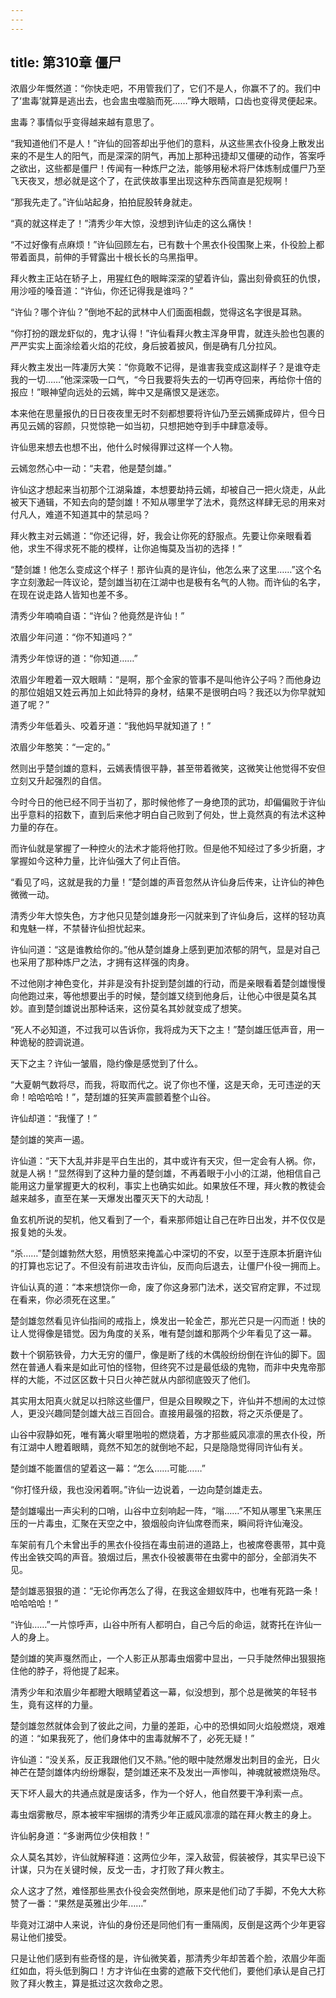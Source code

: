 ```yaml
---
---
---
```

title: 第310章 僵尸
---





浓眉少年慨然道：“你快走吧，不用管我们了，它们不是人，你赢不了的。我们中了‘盅毒’就算是逃出去，也会盅虫噬脑而死……”睁大眼睛，口齿也变得灵便起来。

盅毒？事情似乎变得越来越有意思了。

“我知道他们不是人！”许仙的回答却出乎他们的意料，从这些黑衣仆役身上散发出来的不是生人的阳气，而是深深的阴气，再加上那种迅捷却又僵硬的动作，答案呼之欲出，这些都是僵尸！传闻有一种炼尸之法，能够用秘术将尸体炼制成僵尸乃至飞天夜叉，想必就是这个了，在武侠故事里出现这种东西简直是犯规啊！

“那我先走了。”许仙站起身，拍拍屁股转身就走。

“真的就这样走了！”清秀少年大惊，没想到许仙走的这么痛快！

“不过好像有点麻烦！”许仙回顾左右，已有数十个黑衣仆役围聚上来，仆役脸上都带着面具，前伸的手臂露出十根长长的乌黑指甲。

拜火教主正站在轿子上，用猩红色的眼眸深深的望着许仙，露出刻骨疯狂的仇恨，用沙哑的嗓音道：“许仙，你还记得我是谁吗？”

“许仙？哪个许仙？”倒地不起的武林中人们面面相觑，觉得这名字很是耳熟。

“你打扮的跟龙虾似的，鬼才认得！”许仙看拜火教主浑身甲胄，就连头脸也包裹的严严实实上面涂绘着火焰的花纹，身后披着披风，倒是确有几分拉风。

拜火教主发出一阵凄厉大笑：“你竟敢不记得，是谁害我变成这副样子？是谁夺走我的一切……”他深深吸一口气，“今日我要将失去的一切再夺回来，再给你十倍的报应！”眼神望向远处的云嫣，眸中又是痛恨又是迷恋。

本来他在思量报仇的日日夜夜里无时不刻都想要将许仙乃至云嫣撕成碎片，但今日再见云嫣的容颜，只觉惊艳一如当初，只想把她夺到手中肆意凌辱。

许仙思来想去也想不出，他什么时候得罪过这样一个人物。

云嫣忽然心中一动：“夫君，他是楚剑雄。”

许仙这才想起来当初那个江湖枭雄，本想要劫持云嫣，却被自己一把火烧走，从此被天下通辑，不知去向的楚剑雄！不知从哪里学了法术，竟然这样肆无忌的用来对付凡人，难道不知道其中的禁忌吗？

拜火教主对云嫣道：“你还记得，好，我会让你死的舒服点。先要让你亲眼看着他，求生不得求死不能的模样，让你追悔莫及当初的选择！”

“楚剑雄！他怎么变成这个样子！那许仙真的是许仙，他怎么来了这里……”这个名字立刻激起一阵议论，楚剑雄当初在江湖中也是极有名气的人物。而许仙的名字，在现在说走路人皆知也差不多。

清秀少年喃喃自语：“许仙？他竟然是许仙！”

浓眉少年问道：“你不知道吗？”

清秀少年惊讶的道：“你知道……”

浓眉少年瞪着一双大眼睛：“是啊，那个金家的管事不是叫他许公子吗？而他身边的那位姐姐又姓云再加上如此特异的身材，结果不是很明白吗？我还以为你早就知道了呢？”

清秀少年低着头、咬着牙道：“我他妈早就知道了！”

浓眉少年憨笑：“一定的。”

然则出乎楚剑雄的意料，云嫣表情很平静，甚至带着微笑，这微笑让他觉得不安但立刻又升起强烈的自信。

今时今日的他已经不同于当初了，那时候他修了一身绝顶的武功，却偏偏败于许仙出乎意料的招数下，直到后来他才明白自己败到了何处，世上竟然真的有法术这种力量的存在。

而许仙就是掌握了一种控火的法术才能将他打败。但是他不知经过了多少折磨，才掌握如今这种力量，比许仙强大了何止百倍。

“看见了吗，这就是我的力量！”楚剑雄的声音忽然从许仙身后传来，让许仙的神色微微一动。

清秀少年大惊失色，方才他只见楚剑雄身形一闪就来到了许仙身后，这样的轻功真和鬼魅一样，不禁替许仙担忧起来。

许仙问道：“这是谁教给你的。”他从楚剑雄身上感到更加浓郁的阴气，显是对自己也采用了那种炼尸之法，才拥有这样强的肉身。

不过他刚才神色变化，并非是没有扑捉到楚剑雄的行动，而是亲眼看着楚剑雄慢慢向他跑过来，等他想要出手的时候，楚剑雄又绕到他身后，让他心中很是莫名其妙。直到楚剑雄说出那种话来，这份莫名其妙就变成了想笑。

“死人不必知道，不过我可以告诉你，我将成为天下之主！”楚剑雄压低声音，用一种诡秘的腔调说道。

天下之主？许仙一皱眉，隐约像是感觉到了什么。

“大夏朝气数将尽，而我，将取而代之。说了你也不懂，这是天命，无可违逆的天命！哈哈哈哈！”，楚刮雄的狂笑声震颤着整个山谷。

许仙却道：“我懂了！”

楚剑雄的笑声一遏。

许仙道：“天下大乱并非是平白生出的，其中或许有天灾，但一定会有人祸。你，就是人祸！”显然得到了这种力量的楚剑雄，不再着眼于小小的江湖，他相信自己能用这力量掌握更大的权利，事实上也确实如此。如果放任不理，拜火教的教徒会越来越多，直至在某一天爆发出覆灭天下的大动乱！

鱼玄机所说的契机，他又看到了一个，看来那师姐让自己在昨日出发，并不仅仅是报复她的头发。

“杀……”楚剑雄勃然大怒，用愤怒来掩盖心中深切的不安，以至于连原本折磨许仙的打算也忘记了。不但没有前进攻击许仙，反而向后退去，让僵尸仆役一拥而上。

许仙认真的道：“本来想饶你一命，废了你这身邪门法术，送交官府定罪，不过现在看来，你必须死在这里。”

楚剑雄忽然看见许仙指间的戒指上，焕发出一轮金芒，那光芒只是一闪而逝！快的让人觉得像是错觉。因为角度的关系，唯有楚剑雄和那两个少年看见了这一幕。

数十个钢筋铁骨，力大无穷的僵尸，像是断了线的木偶般纷纷倒在许仙的脚下。固然在普通人看来是如此可怕的怪物，但终究不过是最低级的鬼物，而非中央鬼帝那样的大能，不过区区数十只日火神芒就从内部彻底毁灭了他们。

其实用太阳真火就足以扫除这些僵尸，但是众目睽睽之下，许仙并不想闹的太过惊人，更没兴趣同楚剑雄大战三百回合。直接用最强的招数，将之灭杀便是了。

山谷中寂静如死，唯有篝火噼里啪啦的燃烧着，方才那些威风凛凛的黑衣仆役，所有江湖中人瞪着眼睛，竟然不知怎的就倒地不起，只是隐隐觉得同许仙有关。

楚剑雄不能置信的望着这一幕：“怎么……可能……”

“你打怪升级，我也没闲着啊。”许仙一边说着，一边向楚剑雄走去。

楚剑雄嘬出一声尖利的口哨，山谷中立刻响起一阵，“嗡……”不知从哪里飞来黑压压的一片毒虫，汇聚在天空之中，狼烟般向许仙席卷而来，瞬间将许仙淹没。

车架前有几个未曾出手的黑衣仆役挡在毒虫前进的道路上，也被席卷裹带，其中竟传出金铁交鸣的声音。狼烟过后，黑衣仆役被裹带在虫雾中的部分，全部消失不见。

楚剑雄恶狠狠的道：“无论你再怎么了得，在我这金翅蚁阵中，也唯有死路一条！哈哈哈哈！”

“许仙……”一片惊呼声，山谷中所有人都明白，自己今后的命运，就寄托在许仙一人的身上。

楚剑雄的笑声戛然而止，一个人影正从那毒虫烟雾中显出，一只手陡然伸出狠狠拖住他的脖子，将他提了起来。

清秀少年和浓眉少年都瞪大眼睛望着这一幕，似没想到，那个总是微笑的年轻书生，竟有这样的力量。

楚剑雄忽然就体会到了彼此之间，力量的差距，心中的恐惧如同火焰般燃烧，艰难的道：“如果我死了，他们身体中的盅毒就解不了，必死无疑！”

许仙道：“没关系，反正我跟他们又不熟。”他的眼中陡然爆发出刺目的金光，日火神芒在楚剑雄体内纷纷爆裂，楚剑雄还来不及发出一声惨叫，神魂就被燃烧殆尽。

天下坏人最大的共通点就是废话多，作为一个好人，他自然要干净利索一点。

毒虫烟雾散尽，原本被牢牢捆绑的清秀少年正威风凛凛的踏在拜火教主的身上。

许仙躬身道：“多谢两位少侠相救！”

众人莫名其妙，许仙就解释道：这两位少年，深入敌营，假装被俘，其实早已设下计谋，只为在关键时候，反戈一击，才打败了拜火教主。

众人这才了然，难怪那些黑衣仆役会突然倒地，原来是他们动了手脚，不免大大称赞了一番：“果然是英雅出少年……”

毕竟对江湖中人来说，许仙的身份还是同他们有一重隔阂，反倒是这两个少年更容易让他们接受。

只是让他们感到有些奇怪的是，许仙微笑着，那清秀少年却苦着个脸，浓眉少年面红如血，将头低到胸口！方才许仙在虫雾的遮蔽下交代他们，要他们承认是自己打败了拜火教主，算是抵过这次救命之恩。